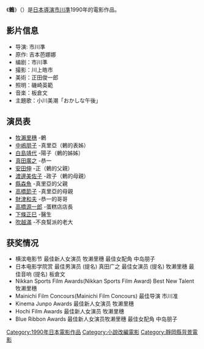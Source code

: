 《'''鶇'''》（{{lang|ja|つぐみ}}）是[[日本|日本]][[導演|導演]][[市川準|市川準]]1990年的電影作品。

== 影片信息 ==
* 导演: 市川準
* 原作: 吉本芭娜娜
* 编剧：市川準
* 撮影：川上皓市
* 美術：正田俊一郎
* 照明：磯崎英範
* 音楽：板倉文
* 主題歌：小川美潮「おかしな午後」

== 演员表 ==
* [[牧瀨里穗|牧瀨里穗]] -鶇
* [[中嶋朋子|中嶋朋子]] -真里亞（鶇的表姊）
* [[白島靖代|白島靖代]] -陽子（鶇的姊姊）
* [[真田廣之|真田廣之]] -恭一
* [[安田伸|安田伸]] -正（鶇的父親）
* [[渡邊美佐子|渡邊美佐子]] -政子（鶇的母親）
* [[縣森魚|縣森魚]] -真里亞的父親
* [[高橋節子|高橋節子]] -真里亞的母親
* [[財津和夫|財津和夫]] -恭一的哥哥
* [[高橋源一郎|高橋源一郎]] -蛋糕店店長
* [[下條正巳|下條正巳]] -醫生
* [[吹越滿|吹越滿]] -不良幫派的老大

== 获奖情况 ==
* 横滨电影节 最佳新人女演员 牧濑里穗 最佳女配角 中岛朋子
* 日本电影学院赏 最佳男演员 (提名) 真田广之 最佳女演员 (提名) 牧濑里穗 最佳音响 (提名) 板倉文
* Nikkan Sports Film Awards(Nikkan Sports Film Award) Best New Talent 牧濑里穗
* Mainichi Film Concours(Mainichi Film Concours) 最佳导演 市川准
* Kinema Junpo Awards 最佳新人女演员 牧濑里穗
* Hochi Film Awards 最佳新人女演员 牧濑里穗 
* Blue Ribbon Awards 最佳新人女演员牧濑里穗 最佳女配角 中岛朋子

{{DEFAULTSORT:Tumugi}}
[[Category:1990年日本電影作品|Category:1990年日本電影作品]]
[[Category:小說改編電影|Category:小說改編電影]]
[[Category:靜岡縣背景電影|Category:靜岡縣背景電影]]